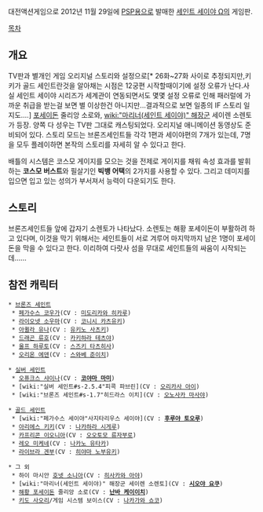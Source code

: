 {{{#!HTML
<iframe width="560" height="315" src="http://www.youtube.com/embed/8OzgOWX71fM?rel=0" frameborder="0" allowfullscreen></iframe>
}}}

대전액션게임으로 2012년 11월 29일에 [[PSP]]용으로 발매한 [[세인트 세이야 Ω]]의 게임판.

[[목차]]
== 개요 ==
TV판과 별개인 게임 오리지널 스토리와 설정으로[* 26화~27화 사이로 추정되지만,키키가 골드 세인트란것을 알아채는 시점은 12궁편 시작할때이기에 설정 오류가 난다.사실 세인트 세이야 시리즈가 세계관이 연동되면서도 몇몇 설정 오류로 인해 패러럴에 가까운 취급을 받는걸 보면 별 이상한건 아니지만...결과적으로 보면 일종의 IF 스토리 일지도....] [[포세이돈]] 줄리앙 소로와, [[wiki:"마리너(세인트 세이야)" 해장군]] 세이렌 소렌토가 등장. 양쪽 다 성우는 TV판 그대로 캐스팅되었다. 오리지널 애니메이션 동영상도 준비되어 있다. 스토리 모드는 브론즈세인트들 각각 1편과 세이야편의 7개가 있는데, 7명을 모두 플레이하면 본작의 스토리를 자세히 알 수 있다고 한다.

배틀의 시스템은 코스모 게이지를 모으는 것을 전제로 게이지를 채워 속성 효과를 발휘하는 '''코스모 버스트'''와 필살기인 '''빅뱅 어택'''의 2가지를 사용할 수 있다. 그리고 데미지를 입으면 입고 있는 성의가 부서져서 능력이 다운되기도 한다.
== 스토리 ==
브론즈세인트들 앞에 갑자기 소렌토가 나타났다. 소렌토는 해황 포세이돈이 부활하려 하고 있다며, 이것을 막기 위해서는 세인트들이 서로 겨루어 마지막까지 남은 1명이 포세이돈을 막을 수 있다고 한다. 이리하여 다랏사 섬을 무대로 세인트들의 싸움이 시작되는데……
== 참전 캐릭터 ==
 * [[브론즈 세인트]]
  * [[페가수스 코우가]](CV : [[미도리카와 히카루]])
  * [[라이오넷 소우마]](CV : [[코니시 카츠유키]])
  * [[아퀼라 유나]](CV : [[유키노 사츠키]])
  * [[드래곤 류호]](CV : [[카키하라 테츠야]])
  * [[울프 하루토]](CV : [[스즈키 타츠히사]])
  * [[오리온 에덴]](CV : [[스와베 준이치]])

 * [[실버 세인트]]
  * [[오퓨크스 샤이나]](CV : '''[[코야마 마미]]''')
  * [wiki:"실버 세인트#s-2.5.4"피콕 파브린](CV : [[오리카사 아이]])
  * [wiki:"브론즈 세인트#s-1.7"히드라스 이치](CV : [[오노사카 마사야]])

 * [[골드 세인트]]
  * [wiki:"페가수스 세이야"사지타리우스 세이야](CV : '''[[후루야 토오루]]''')
  * [[아리에스 키키]](CV : [[나카하라 시게루]])
  * [[카프리콘 이오니아]](CV : [[오오토모 류자부로]])
  * [[레오 미케네]](CV : [[나카노 유타카]])
  * [[라이브라 겐부]](CV : [[히야마 노부유키]])

 * 그 외
  * 하이 마시안 [[호넷 소니아]](CV : [[히사카와 아야]])
  * [wiki:"마리너(세인트 세이야)" 해장군 세이렌 소렌토](CV : '''[[시오야 요쿠]]''')
  * [[해황 포세이돈]] 줄리앙 소로(CV : '''[[난바 케이이치]]''')
  * [[키도 사오리]]/게임 시스템 보이스(CV : [[나카가와 쇼코]])
